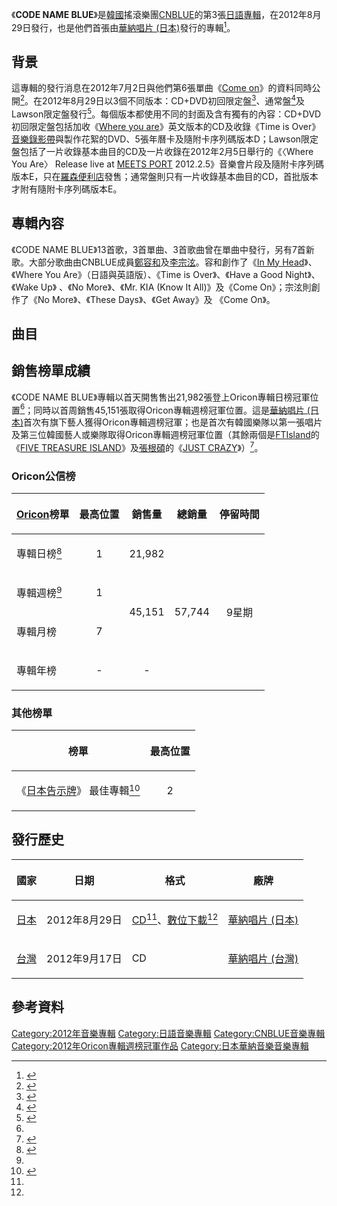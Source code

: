 {{Infobox album <!-- See Wikipedia:WikiProject Albums -->
| Name        = CODE NAME BLUE
| Type        = studio
| Artist      = [[CNBLUE|CNBLUE]]
| Cover       = CNBLUE CODE NAME BLUE.jpg
| Border      = yes
| Caption     = 通常盤封面
| Released    = {{Start date|2012|8|29}}
| Recorded    = 2011年－2012年
| Genre       = [[日語流行音樂|日語流行音樂]]
| Length      = 46:58
| Label       = [[日本華納音樂|華納唱片 (日本)]]
| Language    = [[日語|日語]]、[[英語|英語]]
| Producer    = [[崔尹正|崔尹正]]（{{lang|ko|최윤정}}）
| Chronology  = 
| Last album  = [[EAR_FUN|EAR FUN]]<br>（2012年）
| This album  = '''CODE NAME BLUE'''<br>（2012年）
| Next album  =[[Re:BLUE|Re:BLUE]]<br>（2013年）
| Misc        = {{singles
  | Promo          = yes
  | Name           = CODE NAME BLUE
  | Type           = studio
  | Single 1       = [[In_My_Head_(CNBLUE單曲)|In My Head]]
  | Single 1 date  = {{Start date|2011|10|19}}
  | Single 2       = [[Where_you_are_(CNBLUE單曲)|Where you are]]
  | Single 2 date  = {{Start date|2012|2|1}}
  | Single 3       = [[Come_on_(CNBLUE單曲)|Come on]]
  | Single 3 date  = {{Start date|2012|8|1}}
  }}
}}
《'''CODE NAME BLUE'''》是[[韓國|韓國]]搖滾樂團[[CNBLUE|CNBLUE]]的第3張[[日語|日語]][[專輯|專輯]]，在2012年8月29日發行，也是他們首張由[[華納音樂集團|華納唱片 (日本)]]發行的專輯<ref>{{cite web|url=http://wmg.jp/artist/cnblue/news_41473.html|title=CNBLUE日本でのファーストアルバムのリリースの詳細を発表いたします!|date=2012-07-02|work=|publisher=[[Warner_Music_Group|Warner Music Japan]]|accessdate=2012-07-02|language=ja|archive-url=https://web.archive.org/web/20140317181500/http://wmg.jp/artist/cnblue/news_41473.html|archive-date=2014-03-17|dead-url=yes}}</ref>。

==背景==
這專輯的發行消息在2012年7月2日與他們第6張單曲《[[Come_on_(CNBLUE單曲)|Come on]]》的資料同時公開<ref>{{cite web|url=http://www.cnblue.jp/cnblue/jp/contents/notice.php?ptype=view&idx=18008&page=1&code=notice&no=298|title=8月29日発売；ファーストアルバムのリリースの詳細発表！！|date=2012-07-02|work=|publisher=FNC Media / AI Entertainment|accessdate=2012-07-02|language=ja|archive-url=https://web.archive.org/web/20190215180247/http://www.cnblue.jp/cnblue/jp/contents/notice.php?ptype=view&idx=18008&page=1&code=notice&no=298|archive-date=2019-02-15|dead-url=yes}}</ref>。在2012年8月29日以3個不同版本：CD+DVD初回限定盤<ref name=limited>{{cite web|url=http://wmg.jp/artist/cnblue/WPZL000030429.html|title=CNBLUE 「CODE NAME BLUE （初回限定盤）」 / Warner Music Japan|date=|work=|publisher=[[Warner_Music_Group|Warner Music Japan]]|accessdate=2012-07-31|language=ja|archive-url=https://web.archive.org/web/20121012010529/http://wmg.jp/artist/cnblue/WPZL000030429.html|archive-date=2012-10-12|dead-url=yes}}</ref>、通常盤<ref name=regular>{{cite web|url=http://wmg.jp/artist/cnblue/WPCL000011189.html|title=CNBLUE 「CODE NAME BLUE （通常盤）」 / Warner Music Japan|date=|work=|publisher=[[Warner_Music_Group|Warner Music Japan]]|accessdate=2012-07-31|language=ja|archive-url=https://web.archive.org/web/20121207142722/http://wmg.jp/artist/cnblue/WPCL000011189.html|archive-date=2012-12-07|dead-url=yes}}</ref>及Lawson限定盤發行<ref name=lawson>{{cite web|url=http://wmg.jp/artist/cnblue/WPZL000030450.html|title=CNBLUE 「CODE NAME BLUE （ローソン限定盤）」 / Warner Music Japan|date=|work=|publisher=[[Warner_Music_Group|Warner Music Japan]]|accessdate=2012-07-31|language=ja|archive-url=https://web.archive.org/web/20121207142852/http://wmg.jp/artist/cnblue/WPZL000030450.html|archive-date=2012-12-07|dead-url=yes}}</ref>。每個版本都使用不同的封面及含有獨有的內容：CD+DVD初回限定盤包括加收《[[Where_you_are_(CNBLUE單曲)|Where you are]]》英文版本的CD及收錄《Time is Over》[[音樂錄影帶|音樂錄影帶]]與製作花絮的DVD、5張年曆卡及隨附卡序列碼版本D；Lawson限定盤包括了一片收錄基本曲目的CD及一片收錄在2012年2月5日舉行的《〈Where You Are〉 Release live at [[MEETS_PORT|MEETS PORT]] 2012.2.5》音樂會片段及隨附卡序列碼版本E，只在[[羅森_(便利店)|羅森便利店]]發售；通常盤則只有一片收錄基本曲目的CD，首批版本才附有隨附卡序列碼版本E。

==專輯內容==
《CODE NAME BLUE》13首歌，3首單曲、3首歌曲曾在單曲中發行，另有7首新歌。大部分歌曲由CNBLUE成員[[鄭容和|鄭容和]]及[[李宗泫|李宗泫]]。容和創作了《[[In_My_Head_(CNBLUE單曲)|In My Head]]》、《Where You Are》（日語與英語版）、《Time is Over》、《Have a Good Night》、《Wake Up》 、《No More》、《Mr. KIA (Know It All)》及《Come On》；宗泫則創作了《No More》、《These Days》、《Get Away》及 《Come On》。

==曲目==
{{tracklist
| collapsed       = no
| headline        = 基本曲目<ref name=tracklist>{{cite web|url=http://www.cnblue.jp/cnblue/jp/contents/notice.php?ptype=view&idx=18547&page=1&code=notice&no=316|title=8月29日発売；メジャー1stアルバムタイトル＆収録曲決定！！|date=2012-07-31|work=|publisher=FNC Music|accessdate=2012-07-31|language=ja|archive-url=https://web.archive.org/web/20190215180247/http://www.cnblue.jp/cnblue/jp/contents/notice.php?ptype=view&idx=18547&page=1&code=notice&no=316|archive-date=2019-02-15|dead-url=yes}}</ref>
| total_length    = 46:58

| title1          = Intro 02
| music1          = [[鄭容和|鄭容和]]
| lyrics1         =
| arranger1       = 鄭容和
| producer1       = -
| length1         = 1:29

| title2          = [[In_My_Head_(CNBLUE單曲)|In My Head]]
| music2          = 鄭容和
| lyrics2         = {{link-ja|玉井健二|玉井健二}}<br>[[金丸佳史|金丸佳史]]
| arranger2       = 玉井健二<br>{{link-ja|百田留衣|百田留衣}}
| producer2       = 玉井健二<br>[[agehasprings|agehasprings]]
| length2         = 4:15

| title3          = [[Where_you_are_(CNBLUE單曲)|Where you are]]
| music3          = 鄭容和
| lyrics3         = 鄭容和<br>玉井健二
| arranger3       = 玉井健二<br>百田留衣
| producer3       = 玉井健二<br>agehasprings
| length3         = 3:44

| title4          = Time is Over
| music4          = 鄭容和<br>Kosuke Oba
| lyrics4         = 鄭容和<br>[[Kosuke_Oba|Kosuke Oba]]<small>（日語翻譯）</small>
| arranger4       = {{link-ja|鈴木秀行|鈴木Daichi秀行|鈴木Daichi秀行}}
| producer4       = 鈴木Daichi秀行<br>Kosuke Oba
| length4         = 3:48

| title5          = Have a Good Night
| music5          = 鄭容和
| lyrics5         = 鄭容和
| arranger5       = 玉井健二<br>野間康介
| producer5       = 玉井健二<br>agehasprings
| length5         = 3:32

| title6          = Wake Up
| music6          = [[Ryo|Ryo]]<br>鄭容和
| lyrics6         = 鄭容和
| arranger6       = 玉井健二<br>野間康介
| producer6       = 玉井健二<br>agehasprings
| length6         = 2:57

| title7          = No More
| music7          = [[李宗泫|李宗泫]]<br>鄭容和
| lyrics7         = 鄭容和
| arranger7       = 玉井健二<br>[[飛內將大|飛內將大]]
| producer7       = 玉井健二<br>agehasprings
| length7         = 3:42

| title8          = These Days
| music8          = 李宗泫
| lyrics8         = Kosuke Oba
| arranger8       = 鈴木Daichi秀行
| producer8       = 鈴木Daichi秀行
| length8         = 4:34

| title9          = Blue Sky
| music9          = [[周水|周水]]<br>{{link-ja|本山清治|本山清治}}
| lyrics9         = Kosuke Oba
| arranger9       = [[Yuichiro_Horiuchi|Yuichiro Horiuchi]]
| producer9       = Kosuke Oba
| length9         = 4:17

| title10         = Mr. KIA (Know It All)
| music10         = Ryo<br>鄭容和
| lyrics10        = [[鄭容和|鄭容和]]
| arranger10      = 玉井健二<br>野間康介
| producer10      = 玉井健二<br>Kosuke Oba
| length10        = 3:32

| title11         = With Me
| music11         = 鈴木Daichi秀行
| lyrics11        = 鈴木Daichi秀行<br>Miyakei
| arranger11      = 鈴木Daichi秀行
| producer11      = 鈴木Daichi秀行
| length11        = 4:07

| title12         = Get Away
| music12         = Ryo<br>李宗泫
| lyrics12        = [[前澤希|前澤希]]<br>{{link-ja|agehasprings|Agehasprings}}
| arranger12      = 玉井健二<br>{{link-ja|釣俊輔|釣俊輔}}
| producer12      = 玉井健二<br>agehasprings
| length12        = 3:32

| title13         = [[Come_on_(CNBLUE單曲)|Come on]]
| music13         = 李宗泫
| lyrics13        = [[鄭容和|鄭容和]]<br>玉井健二<small>（日語翻譯）</small>
| arranger13      = 玉井健二<br>百田留衣
| producer13      = 玉井健二<br>agehasprings
| length13        = 3:36

}}
{{tracklist
| collapsed       = yes
| headline        = 初回限定盤及[[iTunes_Store|iTunes Store]]附贈曲目：<ref name=tracklist /><ref name=itunesjp>{{cite web|url=https://itunes.apple.com/jp/album/code-name-blue/id552827598|title=iTunes - ミュージック - CNBLUE「CODE NAME BLUE」|date=2012-08-29 (GMT+9)|work=|publisher=[[iTunes|iTunes]]|accessdate=2012-08-28|language=ja|archive-date=2014-05-30|archive-url=https://web.archive.org/web/20140530073321/https://itunes.apple.com/jp/album/code-name-blue/id552827598|dead-url=no}}</ref>
| total_length    = 50:41

| title14         = [[Where_you_are_(CNBLUE單曲)|Where you are]]
| note14          = English version
| music14         = 鄭容和
| lyrics14        = 鄭容和
| arranger14      = 玉井健二<br>百田留衣
| producer14      = 玉井健二<br>agehasprings
| length14        = 3:44
}}
{{tracklist
| collapsed       = yes
| headline        = DVD <small>（初回限定盤）：</small><ref name=limited />
| total_length    = 
| title1          = Time is Over
| note1           = [[音樂錄影帶|音樂錄影帶]]
| title2          = Time is Over
| note2           = 音樂錄影帶 - Special feature
}}
{{tracklist
| collapsed       = yes
| headline        = DVD <small>（Lawson限定盤）：<ref name=lawson /> ''"Where You Are" Release live at [[MEETS_PORT|Tokyo Dome City Hall]] 2012.2.5''</small>
| total_length    = 
| title1          = In My Head
| note1           = 
| title2          = Mr. KIA (Know It All)
| note2           = 
| title3          = Rain of Blessing
| note3           = 
| title4          = Feeling
| note4           = 
| title5          = Get Away
| note5           = 
| title6          = Where You Are
| note6           = 
}}

==銷售榜單成績==
《CODE NAME BLUE》專輯以首天開售售出21,982張登上Oricon專輯日榜冠軍位置<ref name=oricondaily />；同時以首周銷售45,151張取得Oricon專輯週榜冠軍位置。這是[[日本華納音樂|華納唱片 (日本)]]首次有旗下藝人獲得Oricon專輯週榜冠軍；也是首次有韓國樂隊以第一張唱片及第三位韓國藝人或樂隊取得Oricon專輯週榜冠軍位置（其餘兩個是[[FTIsland|FTIsland]]的《[[FIVE_TREASURE_ISLAND|FIVE TREASURE ISLAND]]》及[[張根碩|張根碩]]的《[[JUST_CRAZY|JUST CRAZY]]》）<ref name=oriconweekly>{{cite web|url=http://www.oricon.co.jp/news/rankmusic/2016453/|title=【オリコン】CNBLUE、メジャー初アルバムが首位|date=2012-09-04|work=|publisher=[[Oricon|Oricon]]|accessdate=2012-09-04|language=ja|archive-date=2013-06-05|archive-url=https://web.archive.org/web/20130605210804/http://www.oricon.co.jp/news/rankmusic/2016453/|dead-url=no}}</ref>。

===Oricon公信榜===
{| class="wikitable" style="width:500px;"
|-
! style="text-align:center;"|[[Oricon|Oricon]]榜單
! style="text-align:center;"|最高位置
! style="text-align:center;"|銷售量
! style="text-align:center;"|總銷量
! style="text-align:center;"|停留時間
|-
|align="left"|專輯日榜<ref name=oricondaily>{{cite web|url=http://news.nate.com/view/20120829n15434|title=씨엔블루, 日 정규 1집 발표…'메자마시 라이브'에서 열창|date=2012-08-29|work=|publisher=Nate|accessdate=2012-08-29|language=ko}}</ref>
| style="text-align:center;"|1
| style="text-align:center;" rowspan="1"|21,982
| style="text-align:center;" rowspan="4"|57,744
| style="text-align:center;" rowspan="4"|9星期
|-
|align="left"|專輯週榜<ref name=oriconweekly />
| style="text-align:center;"|1
| style="text-align:center;" rowspan="2"|45,151
|-
|align="left"|專輯月榜
| style="text-align:center;"|7
|-
|align="left"|專輯年榜
| style="text-align:center;"| -
| style="text-align:center;" rowspan="1"| -
|}

===其他榜單===
{| class="wikitable sortable"
|-
! style="text-align:center;"|榜單
! style="text-align:center;"|最高位置
|- 
|align="left" | 《[[告示牌_(雜誌)|日本告示牌]]》  最佳專輯<ref>{{cite web |url=http://www.billboard-japan.com/charts/detail?a=top_albums&year=2012&month=09&day=10 |title=Billboard Japan Top Albums / Charts / Billboard JAPAN (Billboard Japan Top Albums chart for September 10th) |date= |publisher=Billboard Japan |accessdate=2012-09-14 |archive-date=2014-03-18 |archive-url=https://web.archive.org/web/20140318210318/http://www.billboard-japan.com/charts/detail?a=top_albums&year=2012&month=09&day=10 |dead-url=no }}</ref>
|align="center"| 2 
|}

==發行歷史==
{| class="wikitable plainrowheaders"
|-
! scope="col"| 國家 !! 日期 !! 格式 !! 廠牌
|-
! scope="row" rowspan="1"| [[日本|日本]]
| 2012年8月29日
| [[CD|CD]]<ref name=limited />、[[數位音樂下載|數位下載]]<ref name=itunesjp />
| [[日本華納音樂|華納唱片 (日本)]]
|-
! scope="row" rowspan="1"| [[台灣|台灣]]
| 2012年9月17日
| CD
| [[華納唱片_(台灣)|華納唱片 (台灣)]]
|}

==參考資料==
{{reflist}}

{{CNBLUE}}
{{Oricon專輯週榜冠軍 (2012年)|2012年9月10日}}

[[Category:2012年音樂專輯|Category:2012年音樂專輯]]
[[Category:日語音樂專輯|Category:日語音樂專輯]]
[[Category:CNBLUE音樂專輯|Category:CNBLUE音樂專輯]]
[[Category:2012年Oricon專輯週榜冠軍作品|Category:2012年Oricon專輯週榜冠軍作品]]
[[Category:日本華納音樂音樂專輯|Category:日本華納音樂音樂專輯]]